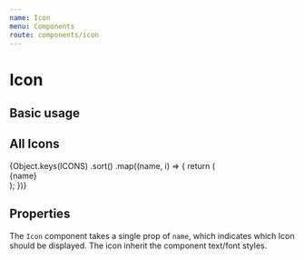 ```yaml
---
name: Icon
menu: Components
route: components/icon
---
```



# Icon

## Basic usage

<Playground>
  <Icon name="active" className="text-custom-aquaBright m-4" />
</Playground>

## All Icons

<div className="flex flex-wrap items-center bg-black py-8">
  {Object.keys(ICONS)
    .sort()
    .map((name, i) => {
      return (
        <React.Fragment key={i}>
          <div className="flex flex-col items-center w-48 py-4">
            <div className="flex items-center justify-center rounded border border-custom-aquaBright p-4 m-2 w-20 h-20">
              <Icon name={name} className="text-custom-aquaBright" />
            </div>
            <div className="break-normal text-white">{name}</div>
          </div>
        </React.Fragment>
      );
    })}
</div>

## Properties

<Props of={Icon} />

The `Icon` component takes a single prop of `name`, which indicates which Icon
should be displayed. The icon inherit the component text/font styles.
